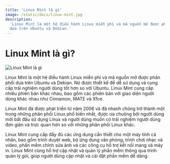 ```yaml
---
title: 'Linux Mint là gì'
image: /static/docs/linux-mint.jpg
description:
  'Linux Mint là một hệ điều hành Linux miễn phí và mã nguồn mở được phân phối
  dựa trên Ubuntu và Debian.'
---
```


# Linux Mint là gì?

![Linux Mint là gì](/static/docs/linux-mint.jpg)

Linux Mint là một hệ điều hành Linux miễn phí và mã nguồn mở được phân phối dựa
trên Ubuntu và Debian. Nó được thiết kế để dễ sử dụng và cung cấp trải nghiệm
người dùng tốt hơn so với Ubuntu. Linux Mint cung cấp nhiều phiên bản khác nhau,
bao gồm các phiên bản với giao diện người dùng khác nhau như Cinnamon, MATE và
Xfce.

Linux Mint đã được phát triển từ năm 2006 và đã nhanh chóng trở thành một trong
những phân phối Linux phổ biến nhất, được ưa chuộng bởi người dùng mới bắt đầu
sử dụng Linux và người dùng muốn có trải nghiệm người dùng đơn giản và trực quan
hơn so với những phân phối Linux khác.

Linux Mint cung cấp đầy đủ các ứng dụng cần thiết cho một máy tính cá nhân, bao
gồm trình duyệt web, bộ ứng dụng văn phòng, trình chơi nhạc và video, phần mềm
chỉnh sửa ảnh và các công cụ hỗ trợ kết nối mạng và máy in. Linux Mint cũng hỗ
trợ cập nhật và quản lý phần mềm thông qua trình quản lý gói, giúp người dùng
cập nhật và cài đặt phần mềm dễ dàng.
